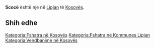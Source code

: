 {{Fshat në 
 | Emri                = Scocë
 | EmriAlt                = 
 | NAME_SHORT_FORM=      
 | NAME_GENERIC=      
 | NAME_SORT_NAME_RO=      SCOCE
 | FULL_NAME_RO = Scocë
 | FULL_NAME_ND_RO=Scoce
 | SORT_NAME_RG=SCOCE
 | FULL_NAME_RG=Scocë
 | FULL_NAME_ND_RG=Scoce
 | SRP_NAME_SHORT_FORM=      
 | SRP_NAME_GENERIC=      
 | SRP_NAME_SORT_NAME_RO=      
 | SRP_FULL_NAME_RO = 
 | SRP_FULL_NAME_ND_RO=
 | SRP_SORT_NAME_RG=
 | SRP_FULL_NAME_RG=
 | SRP_FULL_NAME_ND_RG=
 | Emri (Rasa dhanore) = 
 | Figura              = 
 | Shteti              = Kosovo
 | Komuna              = Lipjan
 | Kodi postar         = 
 | Sipërfaqja          = 

 | Popullsia           = 

 | Regj. i popullsisë  = 
 | Dend. e popullsisë  = 
 | Faqja zyrtare       = 
 <!--- Koordinatat ----> 
 | Gjerësia            = 43.025556
 | Gjatësia            = 20.798056
 | Lartësia            = 
}}
'''Scocë''' është një [[]] në [[Lipjan]] të [[Kosovës]].

<!-- == Gjeografia == -->
<!-- == Historia == -->
<!-- == Demografia == -->
== Shih edhe ==
{{Komuna Lipjan}}
{{Kosovo-Administrata-Cung}}

[[Kategoria:Fshatra në Kosovës]]
[[Kategoria:Fshatra në Kommunes Lipjan]]
[[Kategoria:Vendbanime në Kosovës]]